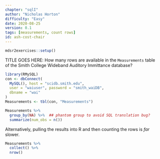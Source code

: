 ```yaml
---
chapter: "sqlI"
author: "Nicholas Horton"
difficulty: "Easy"
date: 2020-08-25 
version: 0.1
tags: [measurements, count rows]
id: ash-cost-chair
---
```


```r
mdsr2exercises::setup()
```

TITLE GOES HERE: How many rows are available in the `Measurements` table of the Smith College Wideband Auditory Immittance database?

```r
library(RMySQL)
con <- dbConnect(
  MySQL(), host = "scidb.smith.edu",
  user = "waiuser", password = "smith_waiDB", 
  dbname = "wai"
)
Measurements <- tbl(con, "Measurements")
```

<!--begin-answer-->

```r
Measurements %>%
  group_by(NA) %>%  ## phantom group to avoid SQL translation bug?
  summarize(num_obs = n())
```

Alternatively, pulling the results into R and then counting the rows is *far* slower. 

```r
Measurements %>%
  collect() %>%
  nrow()
```


<!--end-answer-->


